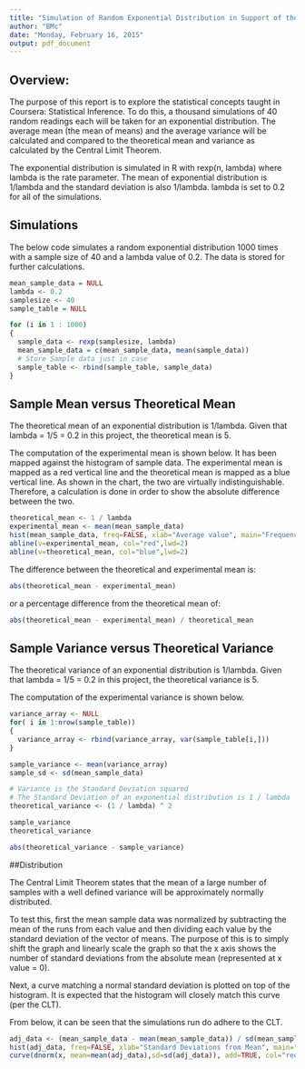 ```yaml
---
title: "Simulation of Random Exponential Distribution in Support of the Central Limit Theorem"
author: "BMc"
date: "Monday, February 16, 2015"
output: pdf_document
---
```

## Overview: 

The purpose of this report is to explore the statistical concepts taught in Coursera: Statistical Inference.  To do this, a thousand simulations of 40 random readings each will be taken for an exponential distribution.  The average mean (the mean of means) and the average variance will be calculated and compared to the theoretical mean and variance as calculated by the Central Limit Theorem.  


The exponential distribution is simulated in R with rexp(n, lambda) where lambda is the rate parameter. The mean of exponential distribution is 1/lambda and the standard deviation is also 1/lambda. lambda is set to 0.2 for all of the simulations.

## Simulations

The below code simulates a random exponential distribution 1000 times with a sample size of 40 and a lambda value of 0.2.  The data is stored for further calculations.

```r
mean_sample_data = NULL
lambda <- 0.2
samplesize <- 40
sample_table = NULL

for (i in 1 : 1000) 
{
  sample_data <- rexp(samplesize, lambda)
  mean_sample_data = c(mean_sample_data, mean(sample_data))
  # Store Sample data just in case
  sample_table <- rbind(sample_table, sample_data)
}

```

## Sample Mean versus Theoretical Mean

The theoretical mean of an exponential distribution is 1/lambda.  Given that lambda = 1/5 = 0.2 in this project, the theoretical mean is 5.

The computation of the experimental mean is shown below.  It has been mapped against the histogram of sample data.  The experimental mean is mapped as a red vertical line and the theoretical mean is mapped as a blue vertical line.  As shown in the chart, the two are virtually indistinguishable.  Therefore, a  calculation is done in order to show the absolute difference between the two.

```r
theoretical_mean <- 1 / lambda
experimental_mean <- mean(mean_sample_data)
hist(mean_sample_data, freq=FALSE, xlab="Average value", main="Frequency of averages from Random Exponential Sampling", breaks=12)
abline(v=experimental_mean, col="red",lwd=2)
abline(v=theoretical_mean, col="blue",lwd=2)

```

The difference between the theoretical and experimental mean is:
```r
abs(theoretical_mean - experimental_mean)
```

or a percentage difference from the theoretical mean of:
```r
abs(theoretical_mean - experimental_mean) / theoretical_mean
```

## Sample Variance versus Theoretical Variance

The theoretical variance of an exponential distribution is 1/lambda.  Given that lambda = 1/5 = 0.2 in this project, the theoretical variance is 5.

The computation of the experimental variance is shown below.  


```r

variance_array <- NULL
for( i in 1:nrow(sample_table))
{
  variance_array <- rbind(variance_array, var(sample_table[i,]))
}

sample_variance <- mean(variance_array)
sample_sd <- sd(mean_sample_data)

# Variance is the Standard Deviation squared
# The Standard Deviation of an exponential distribution is 1 / lambda 
theoretical_variance <- (1 / lambda) ^ 2

sample_variance
theoretical_variance

abs(theoretical_variance - sample_variance)
```

##Distribution

The Central Limit Theorem states that the mean of a large number of samples with a well defined variance will be approximately normally distributed. 

To test this, first the mean sample data was normalized by subtracting the mean of the runs from each value and then dividing each value by the standard deviation of the vector of means.  The purpose of this is to simply shift the graph and linearly scale the graph so that the x axis shows the number of standard deviations from the absolute mean (represented at x value = 0).

Next, a curve matching a normal standard deviation is plotted on top of the histogram.  It is expected that the histogram will closely match this curve (per the CLT).

From below, it can be seen that the simulations run do adhere to the CLT.

```r
adj_data <- (mean_sample_data - mean(mean_sample_data)) / sd(mean_sample_data)
hist(adj_data, freq=FALSE, xlab="Standard Deviations from Mean", main="Frequency of averages from Random Exponential Sampling", breaks=12, xlim=c(-3,3))
curve(dnorm(x, mean=mean(adj_data),sd=sd(adj_data)), add=TRUE, col="red", lwd=2)
```

